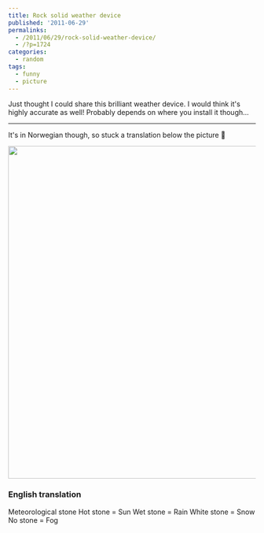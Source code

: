 ```yaml
---
title: Rock solid weather device
published: '2011-06-29'
permalinks:
  - /2011/06/29/rock-solid-weather-device/
  - /?p=1724
categories:
  - random
tags:
  - funny
  - picture
---
```


Just thought I could share this brilliant weather device. I would think it's highly accurate as well! Probably depends on where you install it though...

<hr className="fix" />

It's in Norwegian though, so stuck a translation below the picture 🙂

<img
  src="http://www.geekality.net/wp-content/uploads/2011/06/Meteorologisk-stein.jpg"
  alt=""
  title="Meteorological stone"
  width="507"
  height="676"
  className="size-full wp-image-1726"
/>

### English translation

Meteorological stone
Hot stone = Sun
Wet stone = Rain
White stone = Snow
No stone = Fog

